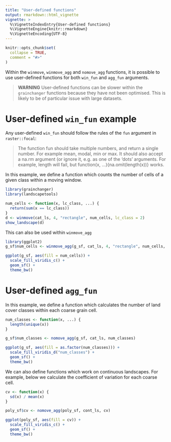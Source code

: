 ```yaml
---
title: "User-defined functions"
output: rmarkdown::html_vignette
vignette: >
  %\VignetteIndexEntry{User-defined functions}
  %\VignetteEngine{knitr::rmarkdown}
  %\VignetteEncoding{UTF-8}
---
```


```r
knitr::opts_chunk$set(
  collapse = TRUE,
  comment = "#>"
)
```

Within the `winmove`, `winmove_agg` and `nomove_agg` functions, it is possible to use user-defined functions for both `win_fun` and `agg_fun` arguments. 

> **WARNING** User-defined functions can be slower within the `grainchanger` functions because they have not been optimised. This is likely to be of particular issue with large datasets.

# User-defined `win_fun` example

Any user-defined `win_fun` should follow the rules of the `fun` argument in `raster::focal`:

> The function fun should take multiple numbers, and return a single number. For example mean, modal, min or max. It should also accept a na.rm argument (or ignore it, e.g. as one of the 'dots' arguments. For example, length will fail, but function(x, ...){na.omit(length(x))} works.

In this example, we define a function which counts the number of cells of a given class within a moving window. 

```r
library(grainchanger)
library(landscapetools)

num_cells <- function(x, lc_class, ...) {
  return(sum(x == lc_class))
}
d <- winmove(cat_ls, 4, "rectangle", num_cells, lc_class = 2)
show_landscape(d) 
```

This can also be used within `winmove_agg`

```r
library(ggplot2)
g_sf$num_cells <- winmove_agg(g_sf, cat_ls, 4, "rectangle", num_cells, lc_class = 2)

ggplot(g_sf, aes(fill = num_cells)) + 
  scale_fill_viridis_c() + 
  geom_sf() + 
  theme_bw()
```

# User-defined `agg_fun`

In this example, we define a function which calculates the number of land cover classes within each coarse grain cell. 

```r
num_classes <- function(x, ...) {
  length(unique(x))
}

g_sf$num_classes <- nomove_agg(g_sf, cat_ls, num_classes)

ggplot(g_sf, aes(fill = as.factor(num_classes))) +
  scale_fill_viridis_d("num_classes") + 
  geom_sf() + 
  theme_bw()
```

We can also define functions which work on continuous landscapes. For example, below we calculate the coefficient of variation for each coarse cell. 

```r
cv <- function(x) {
  sd(x) / mean(x)
}

poly_sf$cv <- nomove_agg(poly_sf, cont_ls, cv)

ggplot(poly_sf, aes(fill = cv)) +
  scale_fill_viridis_c() + 
  geom_sf() + 
  theme_bw()
```

